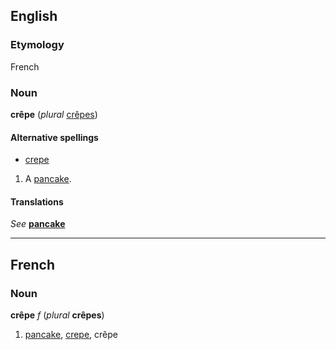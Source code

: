 ==English==
===Etymology===
French

=== Noun ===
'''crêpe''' (''plural'' [[crêpes]])

====Alternative spellings====
*[[crepe]]

#A [[pancake]].

==== Translations ====
''See'' '''[[pancake]]'''

----
==French==
===Noun===
'''crêpe''' ''f'' (''plural'' '''crêpes''')

#[[pancake]], [[crepe]], crêpe